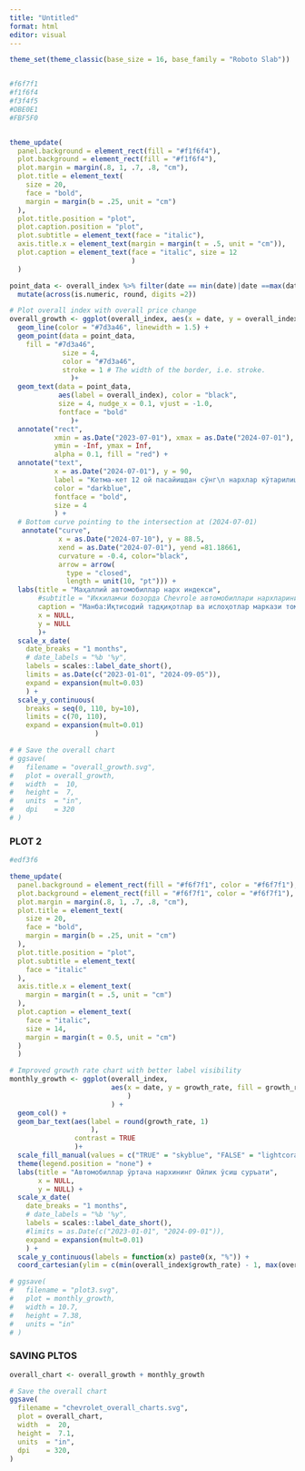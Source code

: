 ```yaml
---
title: "Untitled"
format: html
editor: visual
---
```


```r
theme_set(theme_classic(base_size = 16, base_family = "Roboto Slab"))


#f6f7f1
#f1f6f4
#f3f4f5
#DBE0E1
#FBF5F0


theme_update(
  panel.background = element_rect(fill = "#f1f6f4"),
  plot.background = element_rect(fill = "#f1f6f4"),
  plot.margin = margin(.8, 1, .7, .8, "cm"),
  plot.title = element_text(
    size = 20,
    face = "bold",
    margin = margin(b = .25, unit = "cm")
  ),
  plot.title.position = "plot",
  plot.caption.position = "plot",
  plot.subtitle = element_text(face = "italic"),
  axis.title.x = element_text(margin = margin(t = .5, unit = "cm")),
  plot.caption = element_text(face = "italic", size = 12 
                              ) 
  )

point_data <- overall_index %>% filter(date == min(date)|date ==max(date)) %>% 
  mutate(across(is.numeric, round, digits =2))

# Plot overall index with overall price change
overall_growth <- ggplot(overall_index, aes(x = date, y = overall_index)) +
  geom_line(color = "#7d3a46", linewidth = 1.5) +
  geom_point(data = point_data,
    fill = "#7d3a46",
             size = 4, 
             color = "#7d3a46", 
             stroke = 1 # The width of the border, i.e. stroke. 
               )+
  geom_text(data = point_data,
            aes(label = overall_index), color = "black",
            size = 4, nudge_x = 0.1, vjust = -1.0, 
            fontface = "bold"
               )+
  annotate("rect", 
           xmin = as.Date("2023-07-01"), xmax = as.Date("2024-07-01"),
           ymin = -Inf, ymax = Inf,
           alpha = 0.1, fill = "red") + 
  annotate("text", 
           x = as.Date("2024-07-01"), y = 90,
           label = "Кетма-кет 12 ой пасайишдан сўнг\n нархлар кўтарилишни бошлаган",
           color = "darkblue", 
           fontface = "bold",
           size = 4
           ) +
  # Bottom curve pointing to the intersection at (2024-07-01)
   annotate("curve",
            x = as.Date("2024-07-10"), y = 88.5,
            xend = as.Date("2024-07-01"), yend =81.18661,
            curvature = -0.4, color="black",
            arrow = arrow(
              type = "closed",
              length = unit(10, "pt"))) +
  labs(title = "Маҳаллий автомобиллар нарх индекси",
       #subtitle = "Иккиламчи бозорда Chevrole автомобиллари нархларининг ўзгариши,
       caption = "Манба:Иқтисодий тадқиқотлар ва ислоҳотлар маркази томонидан очиқ сайтларда берилган эълонлар асосида ҳисобланган.",
       x = NULL,
       y = NULL
       )+
  scale_x_date(
    date_breaks = "1 months",
    # date_labels = "%b '%y", 
    labels = scales::label_date_short(),
    limits = as.Date(c("2023-01-01", "2024-09-05")),
    expand = expansion(mult=0.03)
    ) +
  scale_y_continuous(
    breaks = seq(0, 110, by=10),
    limits = c(70, 110),
    expand = expansion(mult=0.01)
                     )

# # Save the overall chart
# ggsave(
#   filename = "overall_growth.svg",
#   plot = overall_growth,
#   width  =  10,
#   height =  7,
#   units  = "in",
#   dpi    = 320
# )
```

### **PLOT 2**

```r

#edf3f6

theme_update(
  panel.background = element_rect(fill = "#f6f7f1", color = "#f6f7f1"), 
  plot.background = element_rect(fill = "#f6f7f1", color = "#f6f7f1"),
  plot.margin = margin(.8, 1, .7, .8, "cm"),
  plot.title = element_text(
    size = 20,
    face = "bold",
    margin = margin(b = .25, unit = "cm")
  ),
  plot.title.position = "plot",
  plot.subtitle = element_text(
    face = "italic"
  ),
  axis.title.x = element_text(
    margin = margin(t = .5, unit = "cm")
  ),
  plot.caption = element_text(
    face = "italic",
    size = 14, 
    margin = margin(t = 0.5, unit = "cm")
  )
  )

# Improved growth rate chart with better label visibility
monthly_growth <- ggplot(overall_index, 
                         aes(x = date, y = growth_rate, fill = growth_rate >= 0,
                             )
                         ) +
  geom_col() +
  geom_bar_text(aes(label = round(growth_rate, 1)
                    ),
                contrast = TRUE
                )+
  scale_fill_manual(values = c("TRUE" = "skyblue", "FALSE" = "lightcoral")) +
  theme(legend.position = "none") +
  labs(title = "Автомобиллар ўртача нархининг Ойлик ўсиш суръати",
       x = NULL,
       y = NULL) +
  scale_x_date(
    date_breaks = "1 months",
    # date_labels = "%b '%y", 
    labels = scales::label_date_short(),
    #limits = as.Date(c("2023-01-01", "2024-09-01")),
    expand = expansion(mult=0.01)
    ) +
  scale_y_continuous(labels = function(x) paste0(x, "%")) +
  coord_cartesian(ylim = c(min(overall_index$growth_rate) - 1, max(overall_index$growth_rate) + 1))

# ggsave(
#   filename = "plot3.svg",
#   plot = monthly_growth, 
#   width = 10.7, 
#   height = 7.38,
#   units = "in"
# )
```

### **SAVING PLTOS**

```r
overall_chart <- overall_growth + monthly_growth 

# Save the overall chart
ggsave(
  filename = "chevrolet_overall_charts.svg",
  plot = overall_chart,
  width  =  20,
  height =  7.1,
  units  = "in",
  dpi    = 320,
)
```
